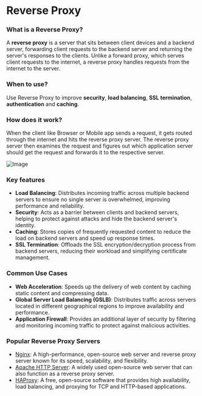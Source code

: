# Reverse Proxy

### What is a Reverse Proxy?

A **reverse proxy** is a server that sits between client devices and a backend server, forwarding client requests to 
the backend server and returning the server's responses to the clients. Unlike a forward proxy, which serves client requests to the internet, a reverse proxy 
handles requests from the internet to the server.

### When to use?

Use Reverse Proxy to improve **security**, **load balancing**, **SSL termination**, **authentication** and **caching**.

### How does it work?

When the client like Browser or Mobile app sends a request, it gets routed through the internet and hits the reverse proxy server. 
The reverse proxy server then examines the request and figures out which application server should get the request and forwards it to the respective server.

![Image](/images/load-balancer-d.png)

### Key features

- **Load Balancing**: Distributes incoming traffic across multiple backend servers to ensure no single server is overwhelmed, improving performance and reliability.
- **Security**: Acts as a barrier between clients and backend servers, helping to protect against attacks and hide the backend server's identity.
- **Caching**: Stores copies of frequently requested content to reduce the load on backend servers and speed up response times.
- **SSL Termination**: Offloads the SSL encryption/decryption process from backend servers, reducing their workload and simplifying certificate management.

### Common Use Cases

- **Web Acceleration**: Speeds up the delivery of web content by caching static content and compressing data.
- **Global Server Load Balancing (GSLB)**: Distributes traffic across servers located in different geographical regions to improve availability and performance.
- **Application Firewall**: Provides an additional layer of security by filtering and monitoring incoming traffic to protect against malicious activities.

### Popular Reverse Proxy Servers

- [Nginx](https://nginx.org/): A high-performance, open-source web server and reverse proxy server known for its speed, scalability, and flexibility.
- [Apache HTTP Server](https://httpd.apache.org/): A widely used open-source web server that can also function as a reverse proxy server.
- [HAProxy](https://www.haproxy.org/): A free, open-source software that provides high availability, load balancing, and proxying for TCP and HTTP-based applications.
